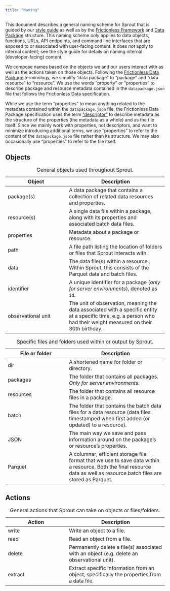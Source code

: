 ```yaml
---
title: "Naming"
---
```


This document describes a general naming scheme for Sprout that is
guided by our [style guide](https://design.seedcase-project.org/style/)
as well as by the [Frictionless
Framework](https://v4.framework.frictionlessdata.io/) and [Data
Package](https://datapackage.org/) structure. This naming scheme *only*
applies to data objects, functions, URLs, API endpoints, and command
line interfaces that are exposed to or associated with user-facing
content. It does *not* apply to internal content; see the style guide
for details on naming internal (developer-facing) content.

We compose names based on the objects we and our users interact with as
well as the actions taken on those objects. Following the [Frictionless
Data Package](https://datapackage.org/) terminology, we simplify "data
package" to "package" and "data resource" to "resource". We use the
words "property" or "properties" to describe package and resource
metadata contained in the `datapackage.json` file that follows the
Frictionless Data specification.

::: callout-important
While we use the term "properties" to mean anything related to the
metadata contained within the `datapackage.json` file, the Frictionless
Data Package specification uses the term
["descriptor"](https://datapackage.org/standard/glossary/#descriptor) to
describe metadata as the structure of the properties (the metadata as a
whole) and as the file itself. Since we mainly work with properties, not
descriptors, and want to minimize introducing additional terms, we use
"properties" to refer to the content of the `datapackage.json` file
rather than its structure. We may also occasionally use "properties" to
refer to the file itself.
:::

## Objects

| Object             | Description                                                                                                                                                         |
|----------------------------|--------------------------------------------|
| package(s)         | A data package that contains a collection of related data resources and properties.                                                                                 |
| resource(s)        | A single data file within a package, along with its properties and associated batch data files.                                                                     |
| properties         | Metadata about a package or resource.                                                                                                                               |
| path               | A file path listing the location of folders or files that Sprout interacts with.                                                                                    |
| data               | The data file(s) within a resource. Within Sprout, this consists of the Parquet data and batch files.                                                               |
| identifier         | A unique identifier for a package (*only for server environments*), denoted as `id`.                                                                                |
| observational unit | The unit of observation, meaning the data associated with a specific entity at a specific time, e.g. a person who had their weight measured on their 30th birthday. |

: General objects used throughout Sprout.

| File or folder | Description                                                                                                                                                               |
|----------------------------|--------------------------------------------|
| dir            | A shortened name for folder or directory.                                                                                                                                 |
| packages       | The folder that contains all packages. *Only for server environments*.                                                                                                    |
| resources      | The folder that contains all resource files in a package.                                                                                                                 |
| batch          | The folder that contains the batch data files for a data resource (data files timestamped when first added (or updated) to a resource).                                   |
| JSON           | The main way we save and pass information around on the package's or resource's properties.                                                                               |
| Parquet        | A columnar, efficient storage file format that we use to save data within a resource. Both the final resource data as well as resource batch files are stored as Parquet. |

: Specific files and folders used within or output by Sprout.

## Actions

| Action  | Description                                                                                 |
|----------------------------|--------------------------------------------|
| write   | Write an object to a file.                                                                  |
| read    | Read an object from a file.                                                                 |
| delete  | Permanently delete a file(s) associated with an object (e.g. delete an observational unit). |
| extract | Extract specific information from an object, specifically the properties from a data file.  |

: General actions that Sprout can take on objects or files/folders.
